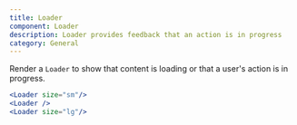 ```yaml
---
title: Loader
component: Loader
description: Loader provides feedback that an action is in progress
category: General
---
```


Render a `Loader` to show that content is loading or that a user's action is in progress.

```jsx preview center
<Loader size="sm"/>
<Loader />
<Loader size="lg"/>
```
